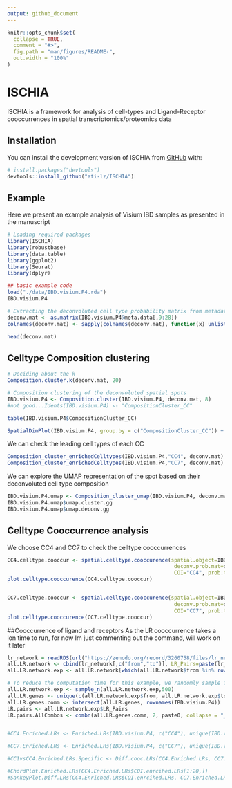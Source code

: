 ```yaml
---
output: github_document
---
```


<!-- README.md is generated from README.Rmd. Please edit that file -->

```r
knitr::opts_chunk$set(
  collapse = TRUE,
  comment = "#>",
  fig.path = "man/figures/README-",
  out.width = "100%"
)
```

# ISCHIA

<!-- badges: start -->
<!-- badges: end -->

ISCHIA is a framework for analysis of cell-types and Ligand-Receptor cooccurrences in spatial transcriptomics/proteomics data

## Installation

You can install the development version of ISCHIA from [GitHub](https://github.com/) with:

``` r
# install.packages("devtools")
devtools::install_github("ati-lz/ISCHIA")
```

## Example

Here we present an example analysis of Visium IBD samples as presented in the manuscript

```r

# Loading required packages
library(ISCHIA)
library(robustbase)
library(data.table)
library(ggplot2)
library(Seurat)
library(dplyr)

```


```r

## basic example code
load("./data/IBD.visium.P4.rda")
IBD.visium.P4 

# Extracting the deconvoluted cell type probability matrix from metadata
deconv.mat <- as.matrix(IBD.visium.P4@meta.data[,9:28])
colnames(deconv.mat) <- sapply(colnames(deconv.mat), function(x) unlist(strsplit(x, split = "_"))[2])

head(deconv.mat)

```

## Celltype Composition clustering

```r

# Deciding about the k
Composition.cluster.k(deconv.mat, 20)

# Composition clustering of the deconvoluted spatial spots
IBD.visium.P4 <- Composition.cluster(IBD.visium.P4, deconv.mat, 8)
#not good...Idents(IBD.visium.P4) <- "CompositionCluster_CC"

table(IBD.visium.P4$CompositionCluster_CC)

SpatialDimPlot(IBD.visium.P4, group.by = c("CompositionCluster_CC")) + scale_fill_manual(values = c("cyan", "orange", "purple","green","yellow","blue", "red","black"))

```
We can check the leading cell types of each CC

```r
Composition_cluster_enrichedCelltypes(IBD.visium.P4,"CC4", deconv.mat)
Composition_cluster_enrichedCelltypes(IBD.visium.P4,"CC7", deconv.mat)


```
We can explore the UMAP representation of the spot based on their deconvoluted cell type composition

```r
IBD.visium.P4.umap <- Composition_cluster_umap(IBD.visium.P4, deconv.mat)
IBD.visium.P4.umap$umap.cluster.gg
IBD.visium.P4.umap$umap.deconv.gg

```

## Celltype Cooccurrence analysis
We choose CC4 and CC7 to check the celltype cooccurrences

```r
CC4.celltype.cooccur <- spatial.celltype.cooccurence(spatial.object=IBD.visium.P4,
                                                      deconv.prob.mat=deconv.mat,
                                                      COI="CC4", prob.th= 0.05, Condition=unique(IBD.visium.P4$orig.ident))
plot.celltype.cooccurence(CC4.celltype.cooccur)


CC7.celltype.cooccur <- spatial.celltype.cooccurence(spatial.object=IBD.visium.P4,
                                                      deconv.prob.mat=deconv.mat,
                                                      COI="CC7", prob.th= 0.05, Condition=unique(IBD.visium.P4$orig.ident))
plot.celltype.cooccurence(CC7.celltype.cooccur)

```

##Cooccurrence of ligand and receptors
As the LR cooccurrence takes a lon time to run, for now Im just commenting out the command, will work on it later

```r
lr_network = readRDS(url("https://zenodo.org/record/3260758/files/lr_network.rds"))
all.LR.network <- cbind(lr_network[,c("from","to")], LR_Pairs=paste(lr_network$from, lr_network$to, sep = "_"))
all.LR.network.exp <- all.LR.network[which(all.LR.network$from %in% rownames(IBD.visium.P4) & all.LR.network$to %in% rownames(IBD.visium.P4)),]

# To reduce the computation time for this example, we randomly sample from the whole dataset of LR interactions
all.LR.network.exp <- sample_n(all.LR.network.exp,500)
all.LR.genes <- unique(c(all.LR.network.exp$from, all.LR.network.exp$to))
all.LR.genes.comm <- intersect(all.LR.genes, rownames(IBD.visium.P4))
LR.pairs <- all.LR.network.exp$LR_Pairs
LR.pairs.AllCombos <- combn(all.LR.genes.comm, 2, paste0, collapse = "_")


#CC4.Enriched.LRs <- Enriched.LRs(IBD.visium.P4, c("CC4"), unique(IBD.visium.P4$orig.ident), all.LR.genes.comm, LR.pairs, 1, 0.2)

#CC7.Enriched.LRs <- Enriched.LRs(IBD.visium.P4, c("CC7"), unique(IBD.visium.P4$orig.ident), all.LR.genes.comm, LR.pairs, 1, 0.2)

#CC1vsCC4.Enriched.LRs.Specific <- Diff.cooc.LRs(CC4.Enriched.LRs, CC7.Enriched.LRs, 0.05, 0.1)

#ChordPlot.Enriched.LRs(CC4.Enriched.LRs$COI.enrcihed.LRs[1:20,])
#SankeyPlot.Diff.LRs(CC4.Enriched.LRs$COI.enrcihed.LRs, CC7.Enriched.LRs$COI.enrcihed.LRs)

```
